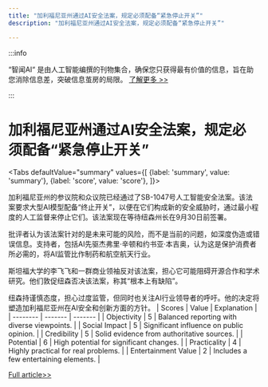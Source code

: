 ```yaml
---
title: "加利福尼亚州通过AI安全法案，规定必须配备“紧急停止开关”"
description: "加利福尼亚州通过AI安全法案，规定必须配备“紧急停止开关”"

---
```



:::info

“智闻AI“ 是由人工智能编撰的刊物集合，确保您只获得最有价值的信息，旨在助您消除信息差，突破信息茧房的局限。  [了解更多 >>](/)

:::

# 加利福尼亚州通过AI安全法案，规定必须配备“紧急停止开关”


<Tabs
	defaultValue="summary"
	values={[
	{label: 'summary', value: 'summary'},
	{label: 'score', value: 'score'},
]}>
<TabItem value="summary">


加利福尼亚州的参议院和众议院已经通过了SB-1047号人工智能安全法案。该法案要求大型AI模型配备“终止开关”，以便在它们构成新的安全威胁时，通过最小程度的人工监督来停止它们。该法案现在等待纽森州长在9月30日前签署。

批评者认为该法案针对的是未来可能的风险，而不是当前的问题，如深度伪造或错误信息。支持者，包括AI先驱杰弗里·辛顿和约书亚·本吉奥，认为这是保护消费者所必需的，将AI监管比作制药和航空航天行业。

斯坦福大学的李飞飞和一群商业领袖反对该法案，担心它可能阻碍开源合作和学术研究。他们敦促纽森否决该法案，称其“根本上有缺陷”。

纽森持谨慎态度，担心过度监管，但同时也关注AI行业领导者的呼吁。他的决定将塑造加利福尼亚州在AI安全和创新方面的方针。
</TabItem>
<TabItem value="score">
	| Scores     | Value   | Explanation |
	| -------- | ------- | ------- |
	| Objectivity  | 5    | Balanced reporting with diverse viewpoints.    |
	| Social Impact | 5     | Significant influence on public opinion.    |
	| Credibility    | 5    | Solid evidence from authoritative sources.    |
	| Potential    | 6    | High potential for significant changes.    |
	| Practicality    | 4    | Highly practical for real problems.    |
	| Entertainment Value    | 2    | Includes a few entertaining elements.    |
</TabItem>
</Tabs>

[Full article>>](https://yro.slashdot.org/story/24/08/29/206200/california-legislature-passes-controversial-kill-switch-ai-safety-bill?utm_source=rss1.0mainlinkanon&utm_medium=feed)
